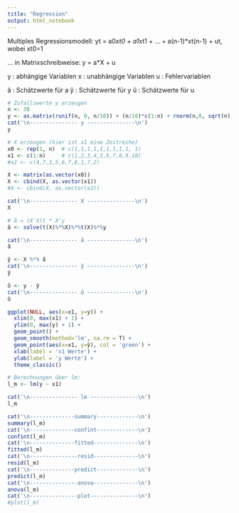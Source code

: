 ```yaml
---
title: "Regression"
output: html_notebook
---
```



Multiples Regressionsmodell:
yt = a0*xt0 + a1*xt1 + ... + a(n-1)*xt(n-1) + ut, wobei xt0=1

... in Matrixschreibweise:
y  = a*X + u


y : abhängige Variablen
x : unabhängige Variablen
u : Fehlervariablen

â : Schätzwerte für a
ŷ : Schätzwerte für y 
û : Schätzwerte für u
```r

# Zufallswerte y erzeugen
n <- 30
y <- as.matrix(runif(n, 0, n/10)) + (n/10)*c(1:n) + rnorm(n,0, sqrt(n))
cat('\n--------------- y ---------------\n')
y

# X erzeugen (hier ist x1 eine Zeitreihe)
x0 <- rep(1, n)  # c(1,1,1,1,1,1,1,1,1, 1)
x1 <- c(1:n)     # c(1,2,3,4,5,6,7,8,9,10)
#x2 <- c(4,7,3,5,6,7,8,1,7,2)

X <- matrix(as.vector(x0))
X <- cbind(X, as.vector(x1))
#X <- cbind(X, as.vector(x2))

cat('\n--------------- X ---------------\n')
X

# â = (X'X)t * X'y
â <- solve(t(X)%*%X)%*%t(X)%*%y

cat('\n--------------- â ---------------\n')
â

ŷ <- X %*% â
cat('\n--------------- ŷ ---------------\n')
ŷ

û <- y - ŷ
cat('\n--------------- û ---------------\n')
û

ggplot(NULL, aes(x=x1, y=y)) +
  xlim(0, max(x1) + 1) +
  ylim(0, max(y) + 1) +
  geom_point() +
  geom_smooth(method='lm', na.rm = T) +
  geom_point(aes(x=x1, y=ŷ), col = 'green') + 
  xlab(label = 'x1 Werte') +
  ylab(label = 'y Werte') + 
  theme_classic()

# Berechnungen über lm:
l_m <- lm(y ~ x1)

cat('\n--------------- lm ---------------\n')
l_m

cat('\n--------------summary-------------\n')
summary(l_m)
cat('\n--------------confint-------------\n')
confint(l_m)
cat('\n--------------fitted--------------\n')
fitted(l_m)
cat('\n---------------resid--------------\n')
resid(l_m)
cat('\n--------------predict-------------\n')
predict(l_m)
cat('\n---------------anova--------------\n')
anova(l_m)
cat('\n---------------plot---------------\n')
#plot(l_m)

```

